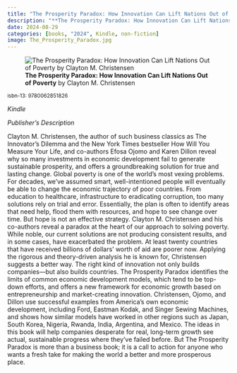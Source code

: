 ```yaml
---
title: "The Prosperity Paradox: How Innovation Can Lift Nations Out of Poverty"
description: "**The Prosperity Paradox: How Innovation Can Lift Nations Out of Poverty** by Clayton M. Christensen"
date: 2024-08-29
categories: [books, "2024", Kindle, non-fiction]
image: The_Prosperity_Paradox.jpg
---
```

![**The Prosperity Paradox: How Innovation Can Lift Nations Out of Poverty** by Clayton M. Christensen](The_Prosperity_Paradox.jpg){fig-align="left"}

<sup>isbn-13: 9780062851826</sup>

*Kindle*

*Publisher's Description*

Clayton M. Christensen, the author of such business classics as The
Innovator’s Dilemma and the New York Times bestseller How Will You Measure
Your Life, and co-authors Efosa Ojomo and Karen Dillon reveal why so many
investments in economic development fail to generate sustainable
prosperity, and offers a groundbreaking solution for true and lasting
change. Global poverty is one of the world’s most vexing problems. For
decades, we’ve assumed smart, well-intentioned people will eventually be
able to change the economic trajectory of poor countries. From education to
healthcare, infrastructure to eradicating corruption, too many solutions
rely on trial and error. Essentially, the plan is often to identify areas
that need help, flood them with resources, and hope to see change over
time. But hope is not an effective strategy. Clayton M. Christensen and his
co-authors reveal a paradox at the heart of our approach to solving
poverty. While noble, our current solutions are not producing consistent
results, and in some cases, have exacerbated the problem. At least twenty
countries that have received billions of dollars’ worth of aid are poorer
now. Applying the rigorous and theory-driven analysis he is known for,
Christensen suggests a better way. The right kind of innovation not only
builds companies—but also builds countries. The Prosperity Paradox
identifies the limits of common economic development models, which tend to
be top-down efforts, and offers a new framework for economic growth based
on entrepreneurship and market-creating innovation. Christensen, Ojomo, and
Dillon use successful examples from America’s own economic development,
including Ford, Eastman Kodak, and Singer Sewing Machines, and shows how
similar models have worked in other regions such as Japan, South Korea,
Nigeria, Rwanda, India, Argentina, and Mexico. The ideas in this book will
help companies desperate for real, long-term growth see actual, sustainable
progress where they’ve failed before. But The Prosperity Paradox is more
than a business book; it is a call to action for anyone who wants a fresh
take for making the world a better and more prosperous place.